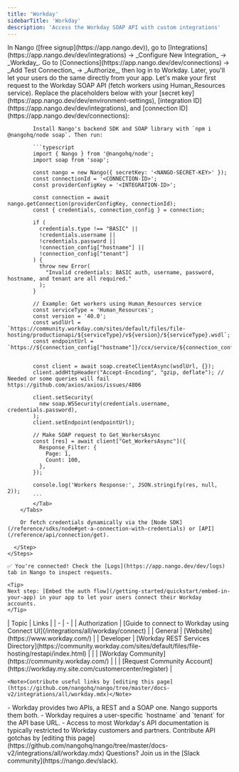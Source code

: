 ```yaml
---
title: 'Workday'
sidebarTitle: 'Workday'
description: 'Access the Workday SOAP API with custom integrations'
---
```


<Tabs>
  <Tab title="🚀 Quickstart">
    <Steps>
      <Step title="Create an integration">
        In Nango ([free signup](https://app.nango.dev)), go to [Integrations](https://app.nango.dev/dev/integrations) -> _Configure New Integration_ -> _Workday_.
      </Step>
      <Step title="Authorize Workday">
        Go to [Connections](https://app.nango.dev/dev/connections) -> _Add Test Connection_ -> _Authorize_, then log in to Workday. Later, you'll let your users do the same directly from your app.
      </Step>
      <Step title="Call the Workday SOAP API">
        Let's make your first request to the Workday SOAP API (fetch workers using Human_Resources service). Replace the placeholders below with your [secret key](https://app.nango.dev/dev/environment-settings), [integration ID](https://app.nango.dev/dev/integrations), and [connection ID](https://app.nango.dev/dev/connections):
        <Tabs>
            <Tab title="Node">

            Install Nango's backend SDK and SOAP library with `npm i @nangohq/node soap`. Then run:

            ```typescript
            import { Nango } from '@nangohq/node';
            import soap from 'soap';

            const nango = new Nango({ secretKey: '<NANGO-SECRET-KEY>' });
            const connectionId = '<CONNECTION-ID>';
            const providerConfigKey = '<INTEGRATION-ID>';

            const connection = await nango.getConnection(providerConfigKey, connectionId);
            const { credentials, connection_config } = connection;

            if (
              credentials.type !== "BASIC" ||
              !credentials.username ||
              !credentials.password ||
              !connection_config["hostname"] ||
              !connection_config["tenant"]
            ) {
              throw new Error(
                "Invalid credentials: BASIC auth, username, password, hostname, and tenant are all required."
              );
            }

            // Example: Get workers using Human_Resources service
            const serviceType = 'Human_Resources';
            const version = '40.0';
            const wsdlUrl = `https://community.workday.com/sites/default/files/file-hosting/productionapi/${serviceType}/v${version}/${serviceType}.wsdl`;
            const endpointUrl = `https://${connection_config["hostname"]}/ccx/service/${connection_config["tenant"]}/${serviceType}/v${version}`;


            const client = await soap.createClientAsync(wsdlUrl, {});
            client.addHttpHeader("Accept-Encoding", "gzip, deflate"); // Needed or some queries will fail https://github.com/axios/axios/issues/4806

            client.setSecurity(
              new soap.WSSecurity(credentials.username, credentials.password),
            );
            client.setEndpoint(endpointUrl);

            // Make SOAP request to Get_WorkersAsync
            const [res] = await client["Get_WorkersAsync"]({
              Response_Filter: {
                Page: 1,
                Count: 100,
              },
            });

            console.log('Workers Response:', JSON.stringify(res, null, 2));
            ```
            </Tab>
        </Tabs>

        Or fetch credentials dynamically via the [Node SDK](/reference/sdks/node#get-a-connection-with-credentials) or [API](/reference/api/connection/get).

      </Step>
    </Steps>

    ✅ You're connected! Check the [Logs](https://app.nango.dev/dev/logs) tab in Nango to inspect requests.

    <Tip>
    Next step: [Embed the auth flow](/getting-started/quickstart/embed-in-your-app) in your app to let your users connect their Workday accounts.
    </Tip>
  </Tab>
  <Tab title="🔗 Useful links">
    | Topic | Links |
    | - | - |
    | Authorization | [Guide to connect to Workday using Connect UI](/integrations/all/workday/connect) |
    | General | [Website](https://www.workday.com/) |
    | Developer | [Workday REST Services Directory](https://community.workday.com/sites/default/files/file-hosting/restapi/index.html) |
    | | [Workday Community](https://community.workday.com/) |
    | | [Request Community Account](https://workday.my.site.com/customercenter/register) |

    <Note>Contribute useful links by [editing this page](https://github.com/nangohq/nango/tree/master/docs-v2/integrations/all/workday.mdx)</Note>
  </Tab>
  <Tab title="🚨 API gotchas">
    - Workday provides two APIs, a REST and a SOAP one. Nango supports them both.
    - Workday requires a user-specific `hostname` and `tenant` for the API base URL.
    - Access to most Workday's API documentation is typically restricted to Workday customers and partners.
    <Note>Contribute API gotchas by [editing this page](https://github.com/nangohq/nango/tree/master/docs-v2/integrations/all/workday.mdx)</Note>
  </Tab>
</Tabs>

<Info>
    Questions? Join us in the [Slack community](https://nango.dev/slack).
</Info>